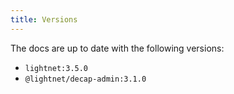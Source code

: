 ```yaml
---
title: Versions
---
```


The docs are up to date with the following versions:

- `lightnet:3.5.0`
- `@lightnet/decap-admin:3.1.0` 